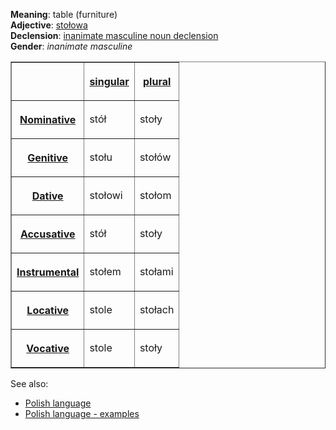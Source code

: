 '''Meaning''': table (furniture)<br>
'''Adjective''': [[Polish word - stołowa|stołowa]]<br>
'''Declension''': [[Polish language - inanimate masculine noun declension|inanimate masculine noun declension]]<br>
'''Gender''': ''inanimate masculine''<br>

<table border=1>
<tr><th><th>[[Polish language - singular number|singular]]<th>[[Polish language - plural number|plural]]</tr>
<tr><th>[[Polish language - nominative|Nominative]]<td>stół<td>stoły</tr>
<tr><th>[[Polish language - genitive|Genitive]]<td>stołu<td>stołów</tr>
<tr><th>[[Polish language - dative|Dative]]<td>stołowi<td>stołom</tr>
<tr><th>[[Polish language - accusative|Accusative]]<td>stół<td>stoły</tr>
<tr><th>[[Polish language - instrumental|Instrumental]]<td>stołem<td>stołami</tr>
<tr><th>[[Polish language - locative|Locative]]<td>stole<td>stołach</tr>
<tr><th>[[Polish language - vocative|Vocative]]<td>stole<td>stoły</tr>
</table>

See also:
* [[Polish language]]
* [[Polish language - examples]]